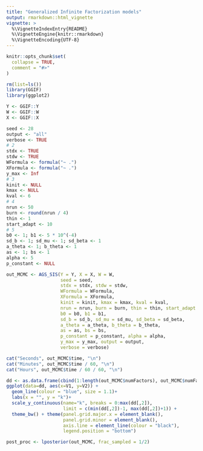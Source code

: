 ```yaml
---
title: "Generalized Infinite Factorization models"
output: rmarkdown::html_vignette
vignette: >
  %\VignetteIndexEntry{README}
  %\VignetteEngine{knitr::rmarkdown}
  %\VignetteEncoding{UTF-8}
---
```


```r
knitr::opts_chunk$set(
  collapse = TRUE,
  comment = "#>"
)
```

```r
rm(list=ls())
library(GGIF)
library(ggplot2)
```

```r
Y <- GGIF::Y
W <- GGIF::W
X <- GGIF::X
```

```r
seed <- 28
output <- "all"
verbose <- TRUE
# 2
stdx <- TRUE
stdw <- TRUE
WFormula <- formula("~ .")
XFormula <- formula("~ .")
y_max <- Inf
# 3
kinit <- NULL
kmax <- NULL
kval <- 6
# 4
nrun <- 50
burn <- round(nrun / 4)
thin <- 1
start_adapt <- 10
# 5
b0 <- 1; b1 <- 5 * 10^(-4)
sd_b <- 1; sd_mu <- 1; sd_beta <- 1
a_theta <- 1; b_theta <- 1
as <- 1; bs <- 1
alpha <- 5
p_constant <- NULL
```

```r
out_MCMC <- AGS_SIS(Y = Y, X = X, W = W,
                    seed = seed,
                    stdx = stdx, stdw = stdw,
                    WFormula = WFormula,
                    XFormula = XFormula,
                    kinit = kinit, kmax = kmax, kval = kval,
                    nrun = nrun, burn = burn, thin = thin, start_adapt = start_adapt,
                    b0 = b0, b1 = b1,
                    sd_b = sd_b, sd_mu = sd_mu, sd_beta = sd_beta,
                    a_theta = a_theta, b_theta = b_theta,
                    as = as, bs = bs,
                    p_constant = p_constant, alpha = alpha,
                    y_max = y_max, output = output,
                    verbose = verbose)
```
```r
cat("Seconds", out_MCMC$time, "\n")
cat("Minutes", out_MCMC$time / 60, "\n")
cat("Hours", out_MCMC$time / 60 / 60, "\n")
```
```r
dd <- as.data.frame(cbind(1:length(out_MCMC$numFactors), out_MCMC$numFactors))
ggplot(data=dd, aes(x=V1, y=V2)) +
  geom_line(colour = "blue", size = 1.1)+
  labs(x = "", y = "k")+
  scale_y_continuous(name="k", breaks = 0:max(dd[,2]),
                     limit = c(min(dd[,2])-1, max(dd[,2])+1)) +
  theme_bw() + theme(panel.grid.major.x = element_blank(),
                     panel.grid.minor = element_blank(),
                     axis.line = element_line(colour = "black"),
                     legend.position = "bottom")
```
```r
post_proc <- lposterior(out_MCMC, frac_sampled = 1/2)
```
```r
```
```r
```
```r
```
```r
```

